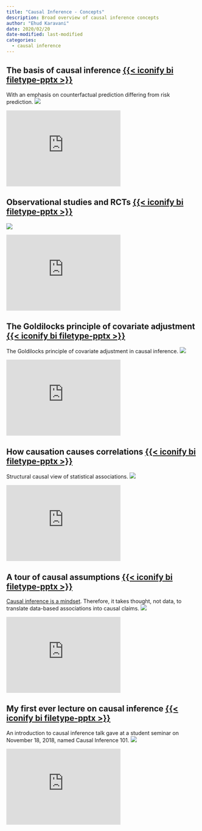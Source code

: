 ```yaml
---
title: "Causal Inference - Concepts"
description: Broad overview of causal inference concepts
author: "Ehud Karavani"
date: 2020/02/20
date-modified: last-modified
categories: 
  - causal inference
---
```


## The basis of causal inference [{{< iconify bi filetype-pptx >}}](counterfactual-prediction.pptx)
With an emphasis on counterfactual prediction differing from risk prediction.
![](counterfactual-prediction.png)

::: {.column-margin}
```{=html}
<iframe 
 src='https://view.officeapps.live.com/op/embed.aspx?src=https://github.com/ehudkr/ehudkr.github.io/raw/main/materials/causal-inference/concepts/counterfactual-prediction.pptx'
 width='300em' height='200em' frameborder='0'>
 </iframe>
```
:::

## Observational studies and RCTs [{{< iconify bi filetype-pptx >}}](os-vs-rct.pptx)
![](os-vs-rct.png)

::: {.column-margin}
```{=html}
<iframe 
 src='https://view.officeapps.live.com/op/embed.aspx?src=https://github.com/ehudkr/ehudkr.github.io/raw/main/materials/causal-inference/concepts/os-vs-rct.pptx'
 width='300em' height='200em' frameborder='0'>
 </iframe>
```
:::

## The Goldilocks principle of covariate adjustment [{{< iconify bi filetype-pptx >}}](goldilocks-covariate-adjustment.pptx)
The Goldilocks principle of covariate adjustment in causal inference.
![](goldilocks-covariate-adjustment.png)

::: {.column-margin}
```{=html}
<iframe 
 src='https://view.officeapps.live.com/op/embed.aspx?src=https://github.com/ehudkr/ehudkr.github.io/raw/main/materials/causal-inference/concepts/goldilocks-covariate-adjustment.pptx'
 width='300em' height='200em' frameborder='0'>
 </iframe>
```
:::

## How causation causes correlations [{{< iconify bi filetype-pptx >}}](causal-based-correlations.pptx)
Structural causal view of statistical associations.
![](causal-based-correlations.png)

::: {.column-margin}
```{=html}
<iframe 
 src='https://view.officeapps.live.com/op/embed.aspx?src=https://github.com/ehudkr/ehudkr.github.io/raw/main/materials/causal-inference/concepts/causal-based-correlations.pptx'
 width='300em' height='200em' frameborder='0'>
 </iframe>
```
:::

## A tour of causal assumptions [{{< iconify bi filetype-pptx >}}](causal-assumptions.pptx)
[Causal inference is a mindset](../../../blog/2023/01-causal-inference-is-a-mindset/index.qmd).
Therefore, it takes thought, not data, to translate data-based associations into causal claims.
![](causal-assumptions.png)

:::{.column-margin}
```{=html}
<iframe 
 src='https://view.officeapps.live.com/op/embed.aspx?src=https://github.com/ehudkr/ehudkr.github.io/raw/main/materials/causal-inference/concepts/causal-assumptions.pptx'
 width='300em' height='200em' frameborder='0'>
 </iframe>
```
:::


## My first ever lecture on causal inference [{{< iconify bi filetype-pptx >}}](causal-inference-101.pptx)
An introduction to causal inference talk gave at a student seminar on November 18, 2018, named Causal Inference 101.
![](causal-inference-101.png)

::: {.column-margin}
```{=html}
<iframe 
 src='https://view.officeapps.live.com/op/embed.aspx?src=https://github.com/ehudkr/ehudkr.github.io/raw/main/materials/causal-inference/concepts/causal-inference-101.pptx'
 width='300em' height='200em' frameborder='0'>
 </iframe>
```
:::
